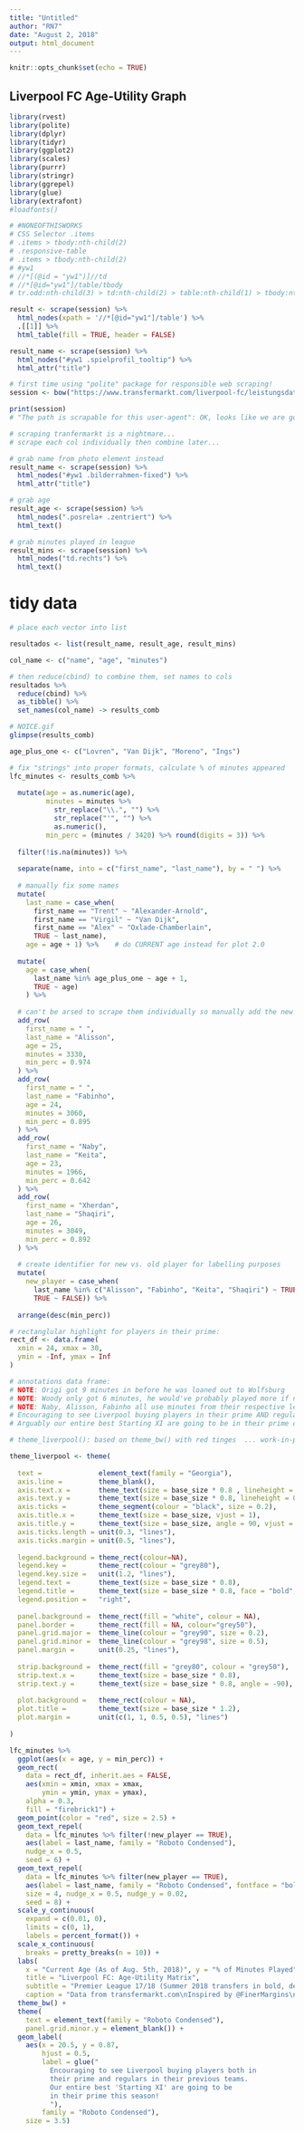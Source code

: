 ```yaml
---
title: "Untitled"
author: "RN7"
date: "August 2, 2018"
output: html_document
---
```


```r
knitr::opts_chunk$set(echo = TRUE)
```

## Liverpool FC Age-Utility Graph


```r
library(rvest)
library(polite)
library(dplyr)
library(tidyr)
library(ggplot2)
library(scales)
library(purrr)
library(stringr)
library(ggrepel)
library(glue)
library(extrafont)
#loadfonts()
```

```r
# #NONEOFTHISWORKS
# CSS Selector .items
# .items > tbody:nth-child(2)
# .responsive-table
# .items > tbody:nth-child(2)
# #yw1
# //*[(@id = "yw1")]//td
# //*[@id="yw1"]/table/tbody
# tr.odd:nth-child(3) > td:nth-child(2) > table:nth-child(1) > tbody:nth-child(1) > tr:nth-child(1) > td:nth-child(2) > div:nth-child(1) > span:nth-child(1) > a:nth-child(1)

result <- scrape(session) %>% 
  html_nodes(xpath = '//*[@id="yw1"]/table') %>% 
  .[[1]] %>% 
  html_table(fill = TRUE, header = FALSE)

result_name <- scrape(session) %>% 
  html_nodes("#yw1 .spielprofil_tooltip") %>% 
  html_attr("title") 
```



```r
# first time using "polite" package for responsible web scraping!
session <- bow("https://www.transfermarkt.com/liverpool-fc/leistungsdaten/verein/31/reldata/GB1%262017/plus/1")

print(session)
# "The path is scrapable for this user-agent": OK, looks like we are good to go!

# scraping tranfermarkt is a nightmare...
# scrape each col individually then combine later...

# grab name from photo element instead
result_name <- scrape(session) %>% 
  html_nodes("#yw1 .bilderrahmen-fixed") %>% 
  html_attr("title") 

# grab age
result_age <- scrape(session) %>% 
  html_nodes(".posrela+ .zentriert") %>% 
  html_text()

# grab minutes played in league
result_mins <- scrape(session) %>% 
  html_nodes("td.rechts") %>% 
  html_text()

```


# tidy data

```r
# place each vector into list

resultados <- list(result_name, result_age, result_mins)

col_name <- c("name", "age", "minutes")

# then reduce(cbind) to combine them, set names to cols 
resultados %>% 
  reduce(cbind) %>% 
  as_tibble() %>% 
  set_names(col_name) -> results_comb

# NOICE.gif
glimpse(results_comb)

age_plus_one <- c("Lovren", "Van Dijk", "Moreno", "Ings")

# fix "strings" into proper formats, calculate % of minutes appeared
lfc_minutes <- results_comb %>% 
  
  mutate(age = as.numeric(age),
         minutes = minutes %>% 
           str_replace("\\.", "") %>% 
           str_replace("'", "") %>% 
           as.numeric(),
         min_perc = (minutes / 3420) %>% round(digits = 3)) %>% 
  
  filter(!is.na(minutes)) %>% 
  
  separate(name, into = c("first_name", "last_name"), by = " ") %>% 
  
  # manually fix some names
  mutate(
    last_name = case_when(                        
      first_name == "Trent" ~ "Alexander-Arnold",   
      first_name == "Virgil" ~ "Van Dijk",
      first_name == "Alex" ~ "Oxlade-Chamberlain",
      TRUE ~ last_name),
    age = age + 1) %>%    # do CURRENT age instead for plot 2.0
  
  mutate(
    age = case_when(
      last_name %in% age_plus_one ~ age + 1,
      TRUE ~ age)
    ) %>% 
  
  # can't be arsed to scrape them individually so manually add the new lads
  add_row(
    first_name = " ",
    last_name = "Alisson",
    age = 25,
    minutes = 3330,
    min_perc = 0.974
  ) %>% 
  add_row(
    first_name = " ",
    last_name = "Fabinho",
    age = 24,
    minutes = 3060,
    min_perc = 0.895
  ) %>% 
  add_row(
    first_name = "Naby",
    last_name = "Keita",
    age = 23,
    minutes = 1966,
    min_perc = 0.642
  ) %>% 
  add_row(
    first_name = "Xherdan",
    last_name = "Shaqiri",
    age = 26,
    minutes = 3049,
    min_perc = 0.892
  ) %>% 
  
  # create identifier for new vs. old player for labelling purposes
  mutate(
    new_player = case_when(
      last_name %in% c("Alisson", "Fabinho", "Keita", "Shaqiri") ~ TRUE,
      TRUE ~ FALSE)) %>% 
  
  arrange(desc(min_perc))

# rectanglular highlight for players in their prime:
rect_df <- data.frame(
  xmin = 24, xmax = 30,
  ymin = -Inf, ymax = Inf
)

# annotations data frame:
# NOTE: Origi got 9 minutes in before he was loaned out to Wolfsburg
# NOTE: Woody only got 6 minutes, he would've probably played more if not for injury...
# NOTE: Naby, Alisson, Fabinho all use minutes from their respective league games
# Encouraging to see Liverpool buying players in their prime AND regulars in their previous teams
# Arguably our entire best Starting XI are going to be in their prime coming into this season!

```


```r
# theme_liverpool(): based on theme_bw() with red tinges  ... work-in-progress ...

theme_liverpool <- theme(
  
  text =              element_text(family = "Georgia"),
  axis.line =         theme_blank(),
  axis.text.x =       theme_text(size = base_size * 0.8 , lineheight = 0.9, vjust = 1),
  axis.text.y =       theme_text(size = base_size * 0.8, lineheight = 0.9, hjust = 1),
  axis.ticks =        theme_segment(colour = "black", size = 0.2),
  axis.title.x =      theme_text(size = base_size, vjust = 1),
  axis.title.y =      theme_text(size = base_size, angle = 90, vjust = 0.5),
  axis.ticks.length = unit(0.3, "lines"),
  axis.ticks.margin = unit(0.5, "lines"),
  
  legend.background = theme_rect(colour=NA), 
  legend.key =        theme_rect(colour = "grey80"),
  legend.key.size =   unit(1.2, "lines"),
  legend.text =       theme_text(size = base_size * 0.8),
  legend.title =      theme_text(size = base_size * 0.8, face = "bold", hjust = 0),
  legend.position =   "right",
  
  panel.background =  theme_rect(fill = "white", colour = NA), 
  panel.border =      theme_rect(fill = NA, colour="grey50"), 
  panel.grid.major =  theme_line(colour = "grey90", size = 0.2),
  panel.grid.minor =  theme_line(colour = "grey98", size = 0.5),
  panel.margin =      unit(0.25, "lines"),
  
  strip.background =  theme_rect(fill = "grey80", colour = "grey50"), 
  strip.text.x =      theme_text(size = base_size * 0.8),
  strip.text.y =      theme_text(size = base_size * 0.8, angle = -90),
  
  plot.background =   theme_rect(colour = NA),
  plot.title =        theme_text(size = base_size * 1.2),
  plot.margin =       unit(c(1, 1, 0.5, 0.5), "lines")
  
)

```



```r
lfc_minutes %>% 
  ggplot(aes(x = age, y = min_perc)) +
  geom_rect(
    data = rect_df, inherit.aes = FALSE,
    aes(xmin = xmin, xmax = xmax, 
        ymin = ymin, ymax = ymax),
    alpha = 0.3,
    fill = "firebrick1") +
  geom_point(color = "red", size = 2.5) +
  geom_text_repel(
    data = lfc_minutes %>% filter(!new_player == TRUE),
    aes(label = last_name, family = "Roboto Condensed"),
    nudge_x = 0.5,
    seed = 6) + 
  geom_text_repel(
    data = lfc_minutes %>% filter(new_player == TRUE),
    aes(label = last_name, family = "Roboto Condensed", fontface = "bold"), 
    size = 4, nudge_x = 0.5, nudge_y = 0.02,
    seed = 8) +
  scale_y_continuous(
    expand = c(0.01, 0),
    limits = c(0, 1), 
    labels = percent_format()) +
  scale_x_continuous(
    breaks = pretty_breaks(n = 10)) +
  labs(
    x = "Current Age (As of Aug. 5th, 2018)", y = "% of Minutes Played", 
    title = "Liverpool FC: Age-Utility Matrix",
    subtitle = "Premier League 17/18 (Summer 2018 transfers in bold, departed players left in for comparison)",
    caption = "Data from transfermarkt.com\nInspired by @FinerMargins\nBy @R_by_Ryo") +
  theme_bw() +
  theme(
    text = element_text(family = "Roboto Condensed"),
    panel.grid.minor.y = element_blank()) +
  geom_label(
    aes(x = 20.5, y = 0.87, 
        hjust = 0.5, 
        label = glue("
          Encouraging to see Liverpool buying players both in 
          their prime and regulars in their previous teams. 
          Our entire best 'Starting XI' are going to be 
          in their prime this season!
          "), 
        family = "Roboto Condensed"),
    size = 3.5)

```

























